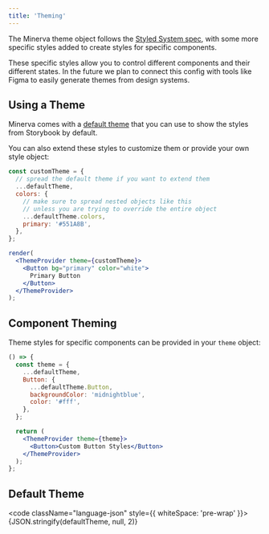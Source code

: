 ```yaml
---
title: 'Theming'
---
```



The Minerva theme object follows the [Styled System spec](https://system-ui.com/theme/), with some more specific styles added to create styles for specific components.

These specific styles allow you to control different components and their different states. In the future we plan to connect this config with tools like Figma to easily generate themes from design systems.

## Using a Theme

Minerva comes with a [default theme](https://github.com/cratebind/minerva-ui/blob/master/src/theme.ts) that you can use to show the styles from Storybook by default.

You can also extend these styles to customize them or provide your own style object:

```jsx live noInline
const customTheme = {
  // spread the default theme if you want to extend them
  ...defaultTheme,
  colors: {
    // make sure to spread nested objects like this
    // unless you are trying to override the entire object
    ...defaultTheme.colors,
    primary: '#551A8B',
  },
};

render(
  <ThemeProvider theme={customTheme}>
    <Button bg="primary" color="white">
      Primary Button
    </Button>
  </ThemeProvider>
);
```

## Component Theming

Theme styles for specific components can be provided in your `theme` object:

```jsx live
() => {
  const theme = {
    ...defaultTheme,
    Button: {
      ...defaultTheme.Button,
      backgroundColor: 'midnightblue',
      color: '#fff',
    },
  };

  return (
    <ThemeProvider theme={theme}>
      <Button>Custom Button Styles</Button>
    </ThemeProvider>
  );
};
```

## Default Theme

<code className="language-json" style={{ whiteSpace: 'pre-wrap' }}>
  {JSON.stringify(defaultTheme, null, 2)}
</code>
